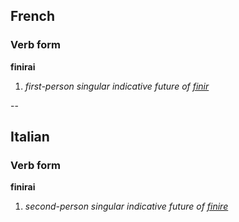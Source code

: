 ==French==
===Verb form===
'''finirai'''

# ''first-person singular indicative future of [[finir]]''

--

==Italian==
===Verb form===
'''finirai'''

# ''second-person singular indicative future of [[finire]]''